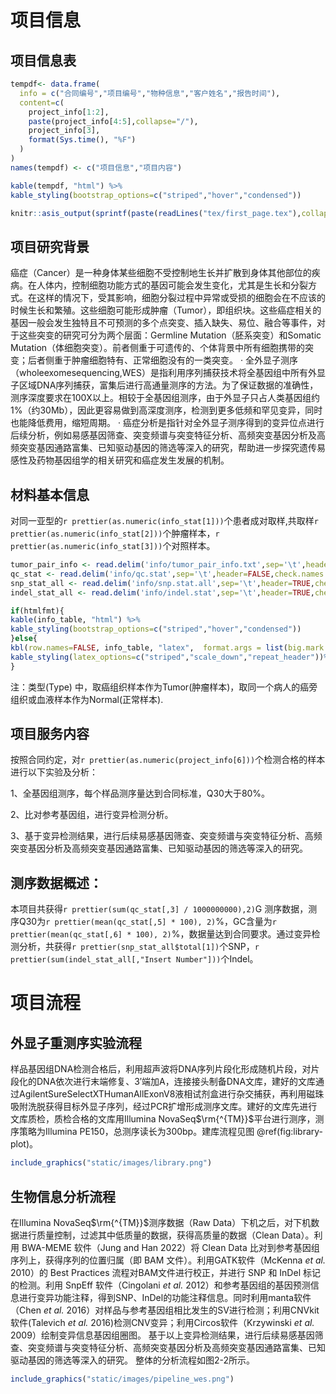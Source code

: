 # 项目信息

## 项目信息表

```r
tempdf<- data.frame(
  info = c("合同编号","项目编号","物种信息","客户姓名","报告时间"),
  content=c(
    project_info[1:2],
    paste(project_info[4:5],collapse="/"),
    project_info[3],
    format(Sys.time(), "%F")
  )
)
names(tempdf) <- c("项目信息","项目内容")
```

```r
kable(tempdf, "html") %>%
kable_styling(bootstrap_options=c("striped","hover","condensed"))
```

```r
knitr::asis_output(sprintf(paste(readLines("tex/first_page.tex"),collapse="\n"),project_info[1],paste(project_info[4:5],collapse=" / "),project_info[6]))
```


## 项目研究背景
癌症（Cancer）是一种身体某些细胞不受控制地生长并扩散到身体其他部位的疾病。在人体内，控制细胞功能方式的基因可能会发生变化，尤其是生长和分裂方式。在这样的情况下，受其影响，细胞分裂过程中异常或受损的细胞会在不应该的时候生长和繁殖。这些细胞可能形成肿瘤（Tumor），即组织块。这些癌症相关的基因一般会发生独特且不可预测的多个点突变、插入缺失、易位、融合等事件，对于这些突变的研究可分为两个层面：Germline Mutation（胚系突变）和Somatic Mutation（体细胞突变）。前者侧重于可遗传的、个体背景中所有细胞携带的突变；后者侧重于肿瘤细胞特有、正常细胞没有的一类突变。
· 全外显子测序（wholeexomesequencing,WES）是指利用序列捕获技术将全基因组中所有外显子区域DNA序列捕获，富集后进行高通量测序的方法。为了保证数据的准确性，测序深度要求在100X以上。相较于全基因组测序，由于外显子只占人类基因组约1%（约30Mb），因此更容易做到高深度测序，检测到更多低频和罕见变异，同时也能降低费用，缩短周期。
· 癌症分析是指针对全外显子测序得到的变异位点进行后续分析，例如易感基因筛查、突变频谱与突变特征分析、高频突变基因分析及高频突变基因通路富集、已知驱动基因的筛选等深入的研究，帮助进一步探究遗传易感性及药物基因组学的相关研究和癌症发生发展的机制。


## 材料基本信息
对同一亚型的`r prettier(as.numeric(info_stat[1]))`个患者成对取样,共取样`r prettier(as.numeric(info_stat[2]))`个肿瘤样本，`r prettier(as.numeric(info_stat[3]))`个对照样本。
```r
tumor_pair_info <- read.delim('info/tumor_pair_info.txt',sep='\t',header=FALSE,check.names = FALSE)
qc_stat <- read.delim('info/qc.stat',sep='\t',header=FALSE,check.names = FALSE,comment="#")
snp_stat_all <- read.delim('info/snp.stat.all',sep='\t',header=TRUE,check.names = FALSE)
indel_stat_all <- read.delim('info/indel.stat',sep='\t',header=TRUE,check.names = FALSE)
```
```r
if(htmlfmt){
kable(info_table, "html") %>%
kable_styling(bootstrap_options=c("striped","hover","condensed"))
}else{
kbl(row.names=FALSE, info_table, "latex",  format.args = list(big.mark = ",",scientific = FALSE), booktabs = TRUE, longtable = TRUE, linesep=' ') %>%
kable_styling(latex_options=c("striped","scale_down","repeat_header"))%>% table_bline()
}
```
注：类型(Type) 中，取癌组织样本作为Tumor(肿瘤样本)，取同一个病人的癌旁组织或血液样本作为Normal(正常样本).


## 项目服务内容

按照合同约定，对`r prettier(as.numeric(project_info[6]))`个检测合格的样本进行以下实验及分析：

1、全基因组测序，每个样品测序量达到合同标准，Q30大于80%。

2、比对参考基因组，进行变异检测分析。

3、基于变异检测结果，进行后续易感基因筛查、突变频谱与突变特征分析、高频突变基因分析及高频突变基因通路富集、已知驱动基因的筛选等深入的研究。

## 测序数据概述：


本项目共获得`r prettier(sum(qc_stat[,3] / 1000000000),2)`G 测序数据，测序Q30为`r prettier(mean(qc_stat[,5] * 100), 2)`%，GC含量为`r prettier(mean(qc_stat[,6] * 100), 2)`%，数据量达到合同要求。通过变异检测分析，共获得`r prettier(snp_stat_all$total[1])`个SNP，`r prettier(sum(indel_stat_all[,"Insert Number"]))`个Indel。


# 项目流程

## 外显子重测序实验流程

样品基因组DNA检测合格后，利用超声波将DNA序列片段化形成随机片段，对片段化的DNA依次进行末端修复、3′端加A，连接接头制备DNA文库，建好的文库通过AgilentSureSelectXTHumanAllExonV8液相试剂盒进行杂交捕获，再利用磁珠吸附洗脱获得目标外显子序列，经过PCR扩增形成测序文库。建好的文库先进行文库质检，质检合格的文库用Illumina NovaSeq$\rm{^{TM}}$平台进行测序，测序策略为Illumina PE150，总测序读长为300bp。建库流程见图 \@ref(fig:library-plot)。


```r
include_graphics("static/images/library.png")
```


## 生物信息分析流程

在Illumina NovaSeq$\rm{^{TM}}$测序数据（Raw Data）下机之后，对下机数据进行质量控制，过滤其中低质量的数据，获得高质量的数据（Clean Data）。利用 BWA-MEME 软件（Jung and Han 2022）将 Clean Data 比对到参考基因组序列上，获得序列的位置归属（即 BAM 文件）。利用GATK软件（McKenna *et al.* 2010）的 Best Practices 流程对BAM文件进行校正，并进行 SNP 和 InDel 标记的检测。利用 SnpEff 软件（Cingolani *et al.* 2012）和参考基因组的基因预测信息进行变异功能注释，得到SNP、InDel的功能注释信息。同时利用manta软件（Chen *et al.* 2016）对样品与参考基因组相比发生的SV进行检测；利用CNVkit软件(Talevich *et al.* 2016)检测CNV变异；利用Circos软件（Krzywinski *et al.* 2009）绘制变异信息基因组圈图。
基于以上变异检测结果，进行后续易感基因筛查、突变频谱与突变特征分析、高频突变基因分析及高频突变基因通路富集、已知驱动基因的筛选等深入的研究。
整体的分析流程如图2-2所示。


```r
include_graphics("static/images/pipeline_wes.png")
```


\clearpage

\clearpage


